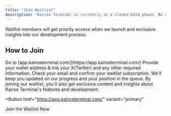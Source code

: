 ```yaml
---
title: "Join Waitlist"
description: "Kairos Terminal is currently in a closed beta phase. Be among the first to experience our revolutionary trading platform by joining our waitlist."
---
```

<Card title="Exclusive Access" icon="star">
  Waitlist members will get priority access when we launch and exclusive insights into our development process.
</Card>

## How to Join

<Steps>
  <Step title="Visit our Waitlist Page">
    Go to [app.kairosterminal.com/](https://app.kairosterminal.com/)
  </Step>
  <Step title="Complete The Tasks">
    Provide your wallet address & link your X(Twitter) and any other required information.
  </Step>
  <Step title="Confirm Your Subscription">
    Check your email and confirm your waitlist subscription.
  </Step>
  <Step title="Stay Tuned">
    We'll keep you updated on our progress and your position in the queue.
  </Step>
</Steps>

<Note>
  By joining our waitlist, you'll also get exclusive content and insights about Kairos Terminal's features and development.
</Note>

<Button
  href="https://app.kairosterminal.com/"
  variant="primary"
>
  Join the Waitlist Now
</Button>